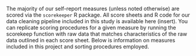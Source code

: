The majority of our self-report measures (unless noted otherwise) are scored via the `scorekeeper` R package. All score sheets and R code for our data cleaning pipeline included in this study is available here (insert). You can replicate scoring procedures for a given measure by running the scorekeep function with raw data that matches characteristics of the raw data outlined in each score sheet. Below is information on measures included in this project and sorting procedures employed. 
